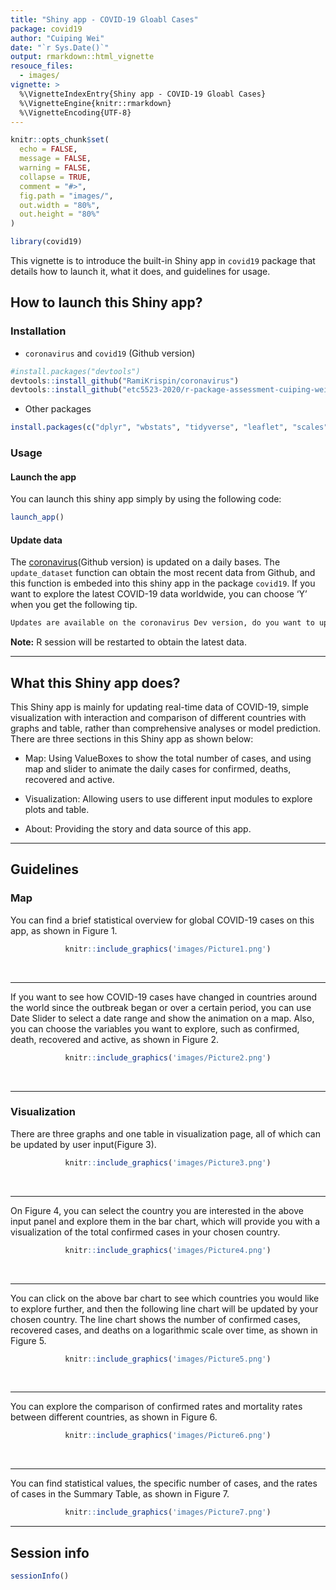 ```yaml
---
title: "Shiny app - COVID-19 Gloabl Cases"
package: covid19
author: "Cuiping Wei"
date: "`r Sys.Date()`"
output: rmarkdown::html_vignette
resouce_files:
  - images/
vignette: >
  %\VignetteIndexEntry{Shiny app - COVID-19 Gloabl Cases}
  %\VignetteEngine{knitr::rmarkdown}
  %\VignetteEncoding{UTF-8}
---
```


```r
knitr::opts_chunk$set(
  echo = FALSE,
  message = FALSE,
  warning = FALSE,
  collapse = TRUE,
  comment = "#>",
  fig.path = "images/",
  out.width = "80%",
  out.height = "80%"
)
```

```r
library(covid19)
```


This vignette is to introduce the built-in Shiny app in `covid19` package that details how to launch it, what it does, and guidelines for usage.  

## How to launch this Shiny app?

### Installation

- `coronavirus` and `covid19` (Github version)

``` r
#install.packages("devtools")
devtools::install_github("RamiKrispin/coronavirus")
devtools::install_github("etc5523-2020/r-package-assessment-cuiping-wei")
```

- Other packages 

``` r
install.packages(c("dplyr", "wbstats", "tidyverse", "leaflet", "scales", "shiny", "shinydashboard", "shinyWidgets", "highcharter", "htmltools", "plotly", "DT", "shinythemes", "rlang", "magrittr"))
```

### Usage

#### Launch the app

You can launch this shiny app simply by using the following code: 

```r
launch_app()
```

#### Update data

The [coronavirus](https://github.com/RamiKrispin/coronavirus)(Github version) is updated on a daily bases. The `update_dataset` function can obtain the most recent data from Github, and this function is embeded into this shiny app in the package `covid19`. If you want to explore the latest COVID-19 data worldwide, you can choose 'Y' when you get the following tip.

``` r
Updates are available on the coronavirus Dev version, do you want to update? n/Y
```

**Note:** R session will be restarted to obtain the latest data.

<hr>


## What this Shiny app does?

This Shiny app is mainly for updating real-time data of COVID-19, simple visualization with interaction and comparison of different countries with graphs and table, rather than comprehensive analyses or model prediction. 
<br>
There are three sections in this Shiny app as shown below:

- Map: Using ValueBoxes to show the total number of cases, and using map and slider to animate the daily cases for confirmed, deaths, recovered and active.

- Visualization: Allowing users to use different input modules to explore plots and table.

- About: Providing the story and data source of this app.


<hr>

## Guidelines

### Map

You can find a brief statistical overview for global COVID-19 cases on this app, as shown in Figure 1.

<center>
```r
knitr::include_graphics('images/Picture1.png')
```
</center>

<br>
<hr>
If you want to see how COVID-19 cases have changed in countries around the world since the outbreak began or over a certain period, you can use Date Slider to select a date range and show the animation on a map. Also, you can choose the variables you want to explore, such as confirmed, death, recovered and active, as shown in Figure 2.

<center>
```r
knitr::include_graphics('images/Picture2.png')
```
</center>

<br>
<hr>
### Visualization

There are three graphs and one table in visualization page, all of which can be updated by user input(Figure 3).

<center>
```r
knitr::include_graphics('images/Picture3.png')
```
</center>

<br>
<hr>
On Figure 4, you can select the country you are interested in the above input panel and explore them in the bar chart, which will provide you with a visualization of the total confirmed cases in your chosen country.

<center>
```r
knitr::include_graphics('images/Picture4.png')
```
</center>

<br>
<hr>
You can click on the above bar chart to see which countries you would like to explore further, and then the following line chart will be updated by your chosen country. The line chart shows the number of confirmed cases, recovered cases, and deaths on a logarithmic scale over time, as shown in Figure 5.  

<center>
```r
knitr::include_graphics('images/Picture5.png')
```
</center>

<br>
<hr>
You can explore the comparison of confirmed rates and mortality rates between different countries, as shown in Figure 6.   

<center>
```r
knitr::include_graphics('images/Picture6.png')
```
</center>

<br>
<hr>
You can find statistical values, the specific number of cases, and the rates of cases in the Summary Table, as shown in Figure 7.  


<center>
```r
knitr::include_graphics('images/Picture7.png')
```
</center>
<hr>
## Session info {.unnumbered}

```r
sessionInfo()
```



